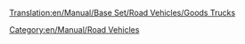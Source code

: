 [[Translation:en/Manual/Base Set/Road Vehicles/Goods Trucks]]

{{es/Manual/Base Set/Road Vehicles/Vehículo de carretera|nombre    = Camión de mercancías Balogh
  |imagen    = en/Manual/Base Set/Road Vehicles/Balogh Goods Truck.png
  |precio    = 8.774 € (4.387 £)
  |velocidad = 48 km/h (30 mph)
  |coste     = 842 € (421 £)
  |diseño    = 1936
  |duración  = 15
  |capacidad = 14 cajas de mercancías
}}
{{es/Manual/Base Set/Road Vehicles/Vehículo de carretera|nombre    = Camión de mercancías Craighead
  |imagen    = en/Manual/Base Set/Road Vehicles/Craighead Goods Truck.png
  |precio    = 10.6660 € (5.330 £)
  |velocidad = 88 km/h (55 mph)
  |coste     = 1.574 (787 £)
  |diseño    = 1974
  |duración  = 15
  |capacidad = 16 cajas de mercancías
}}
{{es/Manual/Base Set/Road Vehicles/Vehículo de carretera|nombre    = Camión de mercancías Goss
  |imagen    = en/Manual/Base Set/Road Vehicles/Goss Goods Truck.png
  |precio    = 11.480 € (5.740 £)
  |velocidad = 112 km/h (70 mph)
  |coste     = 2.250 € (1.125 £)
  |diseño    = 2005
  |duración  = 15
  |capacidad = 18 cajas de mercancías
}}

[[Category:en/Manual/Road Vehicles]]